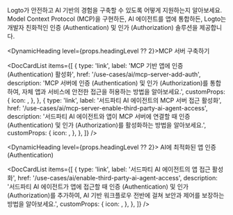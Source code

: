 
Logto가 안전하고 AI 기반의 경험을 구축할 수 있도록 어떻게 지원하는지 알아보세요. Model Context Protocol (MCP)을 구현하든, AI 에이전트를 앱에 통합하든, Logto는 개발자 친화적인 인증 (Authentication) 및 인가 (Authorization) 솔루션을 제공합니다.

<DynamicHeading level={props.headingLevel ?? 2}>MCP 서버 구축하기</DynamicHeading>

<DocCardList
  items={[
    {
      type: 'link',
      label: 'MCP 기반 앱에 인증 (Authentication) 활성화',
      href: '/use-cases/ai/mcp-server-add-auth',
      description:
        'MCP 서버에 인증 (Authentication) 및 인가 (Authorization)를 통합하여, 자체 앱과 서비스에 안전한 접근을 허용하는 방법을 알아보세요.',
      customProps: {
        icon: <SecurityIcon />,
      },
    },
    {
      type: 'link',
      label: '서드파티 AI 에이전트의 MCP 서버 접근 활성화',
      href: '/use-cases/ai/mcp-server-enable-third-party-ai-agent-access',
      description:
        '서드파티 AI 에이전트와 앱이 MCP 서버에 연결할 때 인증 (Authentication) 및 인가 (Authorization)를 활성화하는 방법을 알아보세요.',
      customProps: {
        icon: <FlaskIcon />,
      },
    },
  ]}
/>

<DynamicHeading level={props.headingLevel ?? 2}>
  AI에 최적화된 앱 인증 (Authentication)
</DynamicHeading>

<DocCardList
  items={[
    {
      type: 'link',
      label: '서드파티 AI 에이전트의 앱 접근 활성화',
      href: '/use-cases/ai/enable-third-party-ai-agent-access',
      description:
        '서드파티 AI 에이전트가 앱에 접근할 때 인증 (Authentication) 및 인가 (Authorization)를 추가하여, AI 기반 워크플로우 전반에 걸쳐 보안과 제어를 보장하는 방법을 알아보세요.',
      customProps: {
        icon: <RobotIcon />,
      },
    },
  ]}
/>
